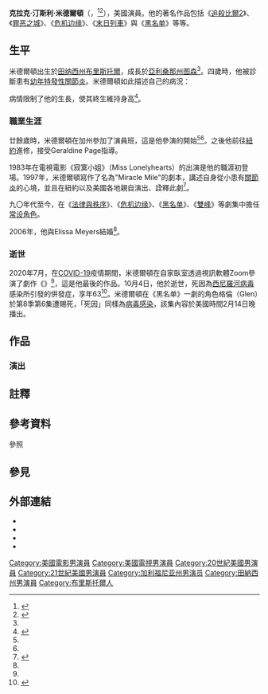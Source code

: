 {{藝人
| image       = 
| 類型       = 男演員
| birthname   = Clark Tinsley Middleton
| birth_date  = {{birth date|1957|4|13}}
| birth_place = {{USA}}[[田纳西州|田纳西州]][[布里斯托爾_(田納西州)|布里斯托爾]]
| death_date  = {{Death date and age|2020|10|4|1957|4|13}}
| death_place = {{USA}}[[加利福尼亚州|加州]][[洛杉矶|洛杉矶]]
| othername   =
| occupation  = 演員
| yearsactive = 1983–2020年
| spouse      = {{marriage|Elissa Middleton|2006}}
| homepage    = 
|IMDb = 0585485
}}

'''克拉克·汀斯利·米德爾頓'''（{{lang-en|'''Clark Tinsley Middleton'''}}，{{bd|1957年|4月13日|2020年|10月4日|catIdx=Middleton}}<ref name=nytobit>{{cite web|url=https://www.nytimes.com/2020/10/19/arts/television/clark-middleton-dead.html|title=Clark Middleton, Actor With a Cause, Is Dead at 63|first=Alex|last=Vadukul|work=[[纽约时报|''The New York Times'']]|date=2020-10-19|access-date=2020-10-21|archive-date=2021-02-04|archive-url=https://web.archive.org/web/20210204081951/https://www.nytimes.com/2020/10/19/arts/television/clark-middleton-dead.html}}</ref><ref>{{Cite web |url=https://news.mingpao.com/pns/%E5%A8%9B%E6%A8%82/article/20201007/s00016/1602009331541/%E3%80%8A%E9%BB%91%E5%90%8D%E5%96%AE%E3%80%8B63%E6%AD%B2%E5%A5%87%E5%8B%92%E7%B1%B3%E6%9D%9C%E9%A0%93%E9%80%9D%E4%B8%96 |title=《黑名單》63歲奇勒米杜頓逝世 |accessdate=2020-10-10 |archive-date=2020-10-29 |archive-url=https://web.archive.org/web/20201029171409/https://news.mingpao.com/pns/%E5%A8%9B%E6%A8%82/article/20201007/s00016/1602009331541/%E3%80%8A%E9%BB%91%E5%90%8D%E5%96%AE%E3%80%8B63%E6%AD%B2%E5%A5%87%E5%8B%92%E7%B1%B3%E6%9D%9C%E9%A0%93%E9%80%9D%E4%B8%96 |dead-url=no }}</ref>），美國演員。他的著名作品包括《[[追殺比爾2：愛的大逃殺|追殺比爾2]]》、《[[罪恶之城_(电影)|罪恶之城]]》、《[[危机边缘|危机边缘]]》、《[[末日列車|末日列車]]》與《[[黑名单_(2013年电视剧)|黑名单]]》等等。

== 生平 ==
米德爾頓出生於[[田纳西州|田纳西州]][[布里斯托爾_(田納西州)|布里斯托爾]]，成長於[[亞利桑那州|亞利桑那州]][[图森_(亚利桑那州)|图森]]<ref name=nytobit/>。四歲時，他被診斷患有[[幼年特發性關節炎|幼年特發性關節炎]]。米德爾頓如此描述自己的病況：

{{quotation|起初它扭曲了我的手。然後我不得不服用的[[可的松|可的松]]使我的臉頰發胖。八歲時，我的脖子失去了運動能力。十五歲那年，我傷了臀部，手術後不得不倚賴助行器行動。再後來我被我的狗絆倒，摔斷了腿，這回必須用拐杖了。}}

病情限制了他的生長，使其終生維持{{cvt|5|ft|4|in|cm}}身高<ref name=koblenz>{{cite news|last=Koblenz|first=Eleanor|title=Actor Middleton refuses to let disability make him a victim |url=https://news.google.com/newspapers?id=0xYxAAAAIBAJ&pg=1248,2547191&dq=clark-middleton+actor&hl=en |newspaper=Daily Gazette |date=1993-12-11|access-date=2011-03-21}}</ref>。

=== 職業生涯 ===
廿餘歲時，米德爾頓在加州{{which|一所[[短期大学|短期大学]]}}參加了演員班，這是他參演的開始<ref name=koblenz/><ref name=nytobit/>。之後他前往[[紐約|紐約]]{{link-en|赫伯特·柏格霍夫劇場學校|HB Studio}}進修，接受Geraldine Page{{譯名請求}}指導。

1983年在電視電影《寂寞小姐》（Miss Lonelyhearts）的出演是他的職涯初登場。1997年，米德爾頓寫作了名為"Miracle Mile"{{譯名請求}}的劇本，講述自身從小患有[[幼年特發性關節炎|關節炎]]的心境，並且在紐約以及美國各地親自演出、詮釋此劇<ref>{{cite news|last=Marks|first=Peter|title=THEATER REVIEW; Into the Spotlight With a Disability  |url=http://theater.nytimes.com/mem/theater/treview.html?res=9C0DE3DD1338F93BA2575AC0A961958260 |newspaper=''The New York Times''|date=1997-09-18|access-date=2011-03-21}}</ref>。

九〇年代至今，在《[[法律與秩序|法律與秩序]]》、《[[危机边缘|危机边缘]]》、《[[黑名单_(2013年电视剧)|黑名单]]》、《[[雙峰_(2017年電視劇)|雙峰]]》等劇集中擔任[[常设角色|常设角色]]。

2006年，他與Elissa Meyers結婚<ref name=nytobit/>。

=== 逝世 ===
2020年7月，在[[2019冠状病毒病|COVID-19]]疫情期間，米德爾頓在自家臥室透過視訊軟體Zoom參演了劇作《{{link-en|休吉|Hughie}}》<ref name=nytobit/>，這是他最後的作品。10月4日，他於{{link-en|錫安山醫學中心|Cedars-Sinai Medical Center}}逝世，死因為[[西尼羅河病毒|西尼羅河病毒]]感染所引發的併發症，享年63<ref>{{cite web |last1=Oganesyan |first1=Natalie |title=Clark Middleton, Actor in 'The Blacklist,' 'Twin Peaks,' Dies at 63 |url=https://variety.com/2020/tv/news/clark-middleton-dead-the-blacklist-twin-peaks-kill-bill-2-1234793399/ |website=Variety |date=2020-10-05 |access-date=2020-10-15 |archive-date=2021-02-09 |archive-url=https://web.archive.org/web/20210209044411/https://variety.com/2020/tv/news/clark-middleton-dead-the-blacklist-twin-peaks-kill-bill-2-1234793399/ }}</ref>。米德爾頓在《黑名单》一劇的角色格倫（Glen）於第8季第6集遭賜死，「死因」同樣為[[西尼羅河熱|病毒感染]]，該集內容於美國時間2月14日晚播出{{notetag|{{link-en|休易·路易斯|Huey Lewis}}客串演出此集，他在劇情中前往格倫的追悼會致意。}}。

== 作品 ==
=== 演出 ===
{{expand list}}

== 註釋 ==
{{notefoot}}

== 參考資料 ==
;參照
{{reflist}}

== 參見 ==
{{Portal box|人物}}

== 外部連結 ==
* {{imdb name|0585485}}
* {{AllMovie name|344212}}
* {{cite web | url=https://www.forbes.com/sites/jerylbrunner/2017/04/04/the-blacklist-and-the-path-star-clark-middleton-take-the-lead-redefine-your-narrative/#3a6198382d5c | title='The Blacklist' And 'The Path' Star Clark Middleton: 'Take The Lead. Redefine Your Narrative.' | first=Jeryl | last=Brunner | date=2017-04-04 | work=Forbes | access-date=2021-02-15 | archive-date=2020-11-26 | archive-url=https://web.archive.org/web/20201126114642/https://www.forbes.com/sites/jerylbrunner/2017/04/04/the-blacklist-and-the-path-star-clark-middleton-take-the-lead-redefine-your-narrative/#3a6198382d5c }}
* {{cite web | url=https://parade.com/563438/jerylbrunner/actor-clark-middleton-shares-insight-into-his-shows-the-path-and-the-blacklist/ | title=Actor Clark Middleton Shares Insight Into His Shows, The Path and The Blacklist | date=2017-04-18 | first=Jeryl | last=Brunner | work=Parade | access-date=2021-02-15 | archive-date=2017-06-16 | archive-url=https://web.archive.org/web/20170616072129/https://parade.com/563438/jerylbrunner/actor-clark-middleton-shares-insight-into-his-shows-the-path-and-the-blacklist/ }}

{{authority control}}

{{DEFAULTSORT:Middleton, Clark}}
[[Category:美國電影男演員|Category:美國電影男演員]]
[[Category:美國電視男演員|Category:美國電視男演員]]
[[Category:20世紀美國男演員|Category:20世紀美國男演員]]
[[Category:21世紀美國男演員|Category:21世紀美國男演員]]
[[Category:加利福尼亚州男演员|Category:加利福尼亚州男演员]]
[[Category:田納西州男演員|Category:田納西州男演員]]
[[Category:布里斯托爾人|Category:布里斯托爾人]]